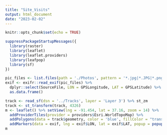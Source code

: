 ```yaml
---
title: "Site_Visits"
output: html_document
date: "2023-02-02"
---
```


```r
knitr::opts_chunk$set(echo = TRUE)
```

```r
suppressPackageStartupMessages({
  library(raster)
  library(leaflet)
  library(leaflet.providers)
  library(leafpop)
  library(sf)
})
```
```r
pic_files <- list.files(path = './Photos', pattern = '*.jpg|*.JPG|*.png|*.PNG', full.names = T)
exif <- exifr::read_exif(pic_files) %>% 
  dplyr::select(SourceFile, LON = GPSLongitude, LAT = GPSLatitude) %>% 
  as.data.frame()

```

```r
track <- read_sf(dsn = '../Tracks', layer = 'Layer 3') %>% st_zm
track <- st_transform(track, 4326)
m <- leaflet() %>% setView(lng = -91.454, lat = 37.16, zoom = 14) %>% 
  addProviderTiles(provider = providers$Esri.WorldTopoMap) %>% 
  addPolygons(data = track$geometry, color = 'blue', fillColor = "transparent") %>% 
  addMarkers(data = exif, lng = exif$LON, lat = exif$LAT, popup = popupImage(exif$SourceFile))
m
```




